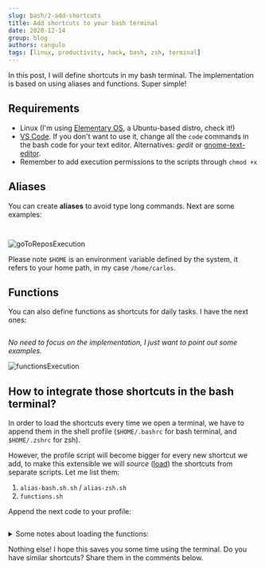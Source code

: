```yaml
---
slug: bash/2-add-shortcuts
title: Add shortcuts to your bash terminal
date: 2020-12-14
group: blog
authors: cangulo
tags: [linux, productivity, hack, bash, zsh, terminal]
---
```



In this post, I will define shortcuts in my bash terminal. The implementation is based on using aliases and functions. Super simple!

<!--truncate-->

## Requirements
* Linux (I'm using [Elementary OS](https://elementary.io), a Ubuntu-based distro, check it!)
* [VS Code](https://code.visualstudio.com). If you don't want to use it, change all the `code` commands in the bash code for your text editor. Alternatives: _gedit_ or [gnome-text-editor](https://gitlab.gnome.org/GNOME/gnome-text-editor).
* Remember to add execution permissions to the scripts through `chmod +x`

## Aliases

You can create **aliases** to avoid type long commands. Next are some examples:


<Tabs>
  <TabItem value="bash" label="bash" default>

```bash file=./code/scripts/aliases-bash.sh#L3-
```
<CaptionDocusaurus label="aliases-bash.sh" linkIsRelative={true} link="posts/bash/2-add-shortcuts/code/scripts/aliases-bash.sh" />

  </TabItem>
  <TabItem value="zsh" label="zsh">

```bash file=./code/scripts/aliases-zsh.sh#L3-
```
<CaptionDocusaurus label="aliases-zsh.sh" linkIsRelative={true} link="posts/bash/2-add-shortcuts/code/scripts/aliases-zsh.sh" />

  </TabItem>
</Tabs>

![goToReposExecution](goToReposExecution.gif)

Please note `$HOME` is an environment variable defined by the system, it refers to your home path, in my case `/home/carlos`.

## Functions

You can also define functions as shortcuts for daily tasks. I have the next ones:

```bash file=./code/scripts/functions.sh
```
_No need to focus on the implementation, I just want to point out some examples._

![functionsExecution](functionsExecution.gif)

## How to integrate those shortcuts in the bash terminal?

In order to load the shortcuts every time we open a terminal, we have to append them in the shell profile (`$HOME/.bashrc` for bash terminal, and `$HOME/.zshrc` for zsh). 

However, the profile script will become bigger for every new shortcut we add, to make this extensible we will _source_ ([load](https://linuxize.com/post/bash-source-command/)) the shortcuts from separate scripts. Let me list them:

1. `alias-bash.sh.sh` /  `alias-zsh.sh`
2. `functions.sh`

Append the next code to your profile:

```bash file=./code/sourceScripts.sh
```

<details>
  <summary>Some notes about loading the functions:</summary>

if you want to use the functions in scripts that you call manually from the terminal, you have to `export` them as next:

<Tabs>
  <TabItem value="bash" label="bash" default>

```bash
funcName(){

}
export -f funcName
```

  </TabItem>
  <TabItem value="zsh" label="zsh">

```bash
funcName(){

}
export funcName
```

  </TabItem>
</Tabs>

[reference](https://www.baeldung.com/linux/bash-variables-export)

</details>

Nothing else! I hope this saves you some time using the terminal. Do you have similar shortcuts? Share them in the comments below.


<Gif id="ZVik7pBtu9dNS"  />